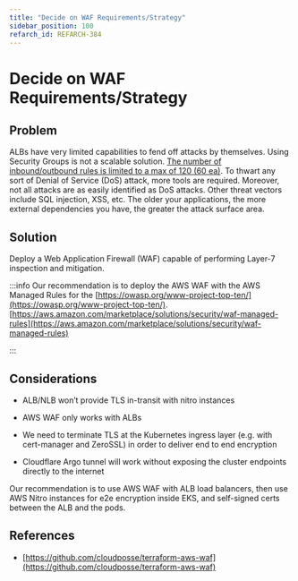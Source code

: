 ```yaml
---
title: "Decide on WAF Requirements/Strategy"
sidebar_position: 100
refarch_id: REFARCH-384
---
```


# Decide on WAF Requirements/Strategy

## Problem
ALBs have very limited capabilities to fend off attacks by themselves. Using Security Groups is not a scalable solution. [The number of inbound/outbound rules is limited to a max of 120 (60 ea)](https://docs.aws.amazon.com/vpc/latest/userguide/amazon-vpc-limits.html#vpc-limits-security-groups). To thwart any sort of Denial of Service (DoS) attack, more tools are required. Moreover, not all attacks are as easily identified as DoS attacks. Other threat vectors include SQL injection, XSS, etc. The older your applications, the more external dependencies you have, the greater the attack surface area.

## Solution
Deploy a Web Application Firewall (WAF) capable of performing Layer-7 inspection and mitigation.

:::info
Our recommendation is to deploy the AWS WAF with the AWS Managed Rules for the [https://owasp.org/www-project-top-ten/](https://owasp.org/www-project-top-ten/).
[https://aws.amazon.com/marketplace/solutions/security/waf-managed-rules](https://aws.amazon.com/marketplace/solutions/security/waf-managed-rules)

:::

## Considerations
- ALB/NLB won’t provide TLS in-transit with nitro  instances

- AWS WAF only works with ALBs

- We need to terminate TLS at the Kubernetes ingress layer (e.g. with cert-manager and ZeroSSL) in order to deliver end to end encryption

- Cloudflare Argo tunnel will work without exposing the cluster endpoints directly to the internet

Our recommendation is to use AWS WAF with ALB load balancers, then use AWS Nitro instances for e2e encryption inside EKS, and self-signed certs between the ALB and the pods.

## References
- [https://github.com/cloudposse/terraform-aws-waf](https://github.com/cloudposse/terraform-aws-waf)


